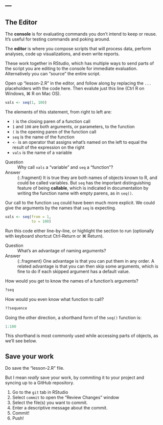 ---
---

## The Editor

The **console** is for evaluating commands you don't intend to keep or reuse. It's useful for testing commands and poking around.

The **editor** is where you compose scripts that will process data, perform analyses, code up visualizations, and even write reports.

These work together in RStudio, which has multiple ways to send parts of the script you are editing to the console for immediate evaluation. Alternatively you can "source" the entire script.

<!--split-->

Open up "lesson-2.R" in the editor, and follow along by replacing the `...` placeholders with the code here. Then evalute just this line (Ctrl R on Windows, ⌘ R on Mac OS).

```r
vals <- seq(1, 100)
```

<!--split-->

The elements of this statement, from right to left are:

- `)` is the closing paren of a function call
- `1` and `100` are both arguments, or parameters, to the function
- `(` is the opening paren of the function call
- `seq` is the name of the function
- ` <- ` is an operator that assigns what's named on the left to equal the result of the expression on the right
- `vals` is the name of a variable

<!--split-->

Question
: Why call `vals` a "variable" and `seq` a "function"?

Answer
: {:.fragment} It is true they are both names of objects known to R, and could be called variables. But `seq` has the important distinguishing feature of being **callable**, which is indicated in documentation by writing the function name with empty parens, as in `seq()`.

<!--split-->

Our call to the function `seq` could have been much more explicit. We could give the arguments by the names that `seq` is expecting.

```r
vals <- seq(from = 1,
            to = 100)
```

Run this code either line-by-line, or highlight the section to run (optionally with keyboard shortcut Ctrl-Return or ⌘ Return).

<!--split-->

Question
: What's an advantage of naming arguments?

Answer
: {:.fragment} One advantage is that you can put them in any order. A related advantage is that you can then skip some arguments, which is fine to do if each skipped argument has a default value.

<!--split-->

How would you get to know the names of a function's arguments?

```r
?seq
```

How would you even know what function to call?

```r
??sequence
```

<!--split-->

Going the other direction, a shorthand form of the `seq()` function is:

```r
1:100
```

This shorthand is most commonly used while accessing parts of objects, as we'll see below.

<!--split-->

## Save your work

Do save the "lesson-2.R" file.

But I mean *really* save your work, by commiting it to your project and syncing up to a GitHub repository.

1. Go to the `git` tab in RStudio
1. Select `commit` to open the "Review Changes" window
1. Select the file(s) you want to commit.
1. Enter a descriptive message about the commit.
1. Commit!
1. Push!

<!--split-->
